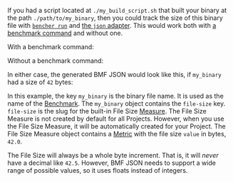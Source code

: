 
If you had a script located at `./my_build_script.sh` that built your binary
at the path `./path/to/my_binary`,
then you could track the size of this binary file with
<code><a href="/docs/explanation/bencher-run/">bencher run</a></code>
and [the `json` adapter][json adapter].
This would work both with [a benchmark command][bencher run] and without one.

With a benchmark command:
<CmdExample />

Without a benchmark command:
<NoCmdExample />

In either case, the generated BMF JSON would look like this,
if `my_binary` had a size of `42` bytes:

<JsonExample />

In this example, the key `my_binary` is the binary file name.
It is used as the name of the [Benchmark][benchmark].
The `my_binary` object contains the `file-size` key.
`file-size` is the slug for the built-in File Size [Measure][measure].
The File Size Measure is not created by default for all Projects.
However, when you use the File Size Measure,
it will be automatically created for your Project.
The File Size Measure object contains a [Metric][metric]
with the file size `value` in bytes, `42.0`.

The File Size will always be a whole byte increment.
That is, it will _never_ have a decimal like `42.5`.
However, BMF JSON needs to support a wide range of possible values,
so it uses floats instead of integers.

[json adapter]: /docs/explanation/adapters/#-json
[bencher run]: /docs/explanation/bencher-run/#benchmark-command

[benchmark]: /docs/explanation/benchmarking/#benchmark
[measure]: /docs/explanation/benchmarking/#measure
[metric]: /docs/explanation/benchmarking/#metrics